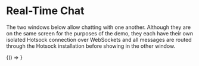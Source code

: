 
# Real-Time Chat

The two windows below allow chatting with one another. Although they are on the same screen for the purposes of the demo, they each have their own isolated Hotsock connection over WebSockets and all messages are routed through the Hotsock installation before showing in the other window.

<BrowserOnly>{() => <App />}</BrowserOnly>
